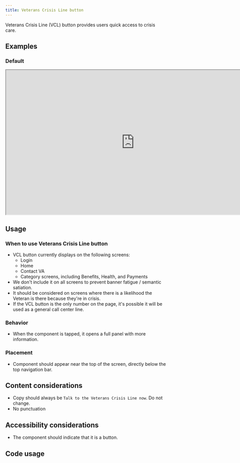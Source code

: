 ```yaml
---
title: Veterans Crisis Line button
---
```




Veterans Crisis Line (VCL) button provides users quick access to crisis care.

## Examples

### Default
<iframe width="800" height="450" alt="Image of master component in Figma showing light and dark mode" src="https://www.figma.com/embed?embed_host=share&url=https%3A%2F%2Fwww.figma.com/file/QVLPB3eOunmKrgQOuOt0SU/%F0%9F%93%90-DesignLibrary2.0---VAMobile?type=design&node-id=7820-13268&mode=design&t=XkYEw6lPmNkmrNt0-4" allowfullscreen></iframe>

## Usage

### When to use Veterans Crisis Line button
- VCL button currently displays on the following screens:
     - Login
     - Home
     - Contact VA
     - Category screens, including Benefits, Health, and Payments
- We don't include it on all screens to prevent banner fatigue / semantic satiation.
- It should be considered on screens where there is a likelihood the Veteran is there because they're in crisis.
- If the VCL button is the only number on the page, it's possible it will be used as a general call center line.

### Behavior
- When the component is tapped, it opens a full panel with more information.

### Placement
- Component should appear near the top of the screen, directly below the top navigation bar.

## Content considerations
- Copy should always be `Talk to the Veterans Crisis Line now`. Do not change.
- No punctuation

## Accessibility considerations
- The component should indicate that it is a button.

## Code usage

<ComponentTopInfo componentName="CrisisLineCta" example={exampleString} codeString={CrisisLineCtaString} />